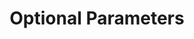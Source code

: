 ---
id: "q_ts_med_003"
questionType: "MULTIPLE_CHOICE"
title: "Optional Parameters"
description: "How do you define an optional parameter in a function?"
difficulty: "MEDIUM"
category: "Type Script"
options:
  - "function greet(name?: string)"
  - "function greet(name: string?)"
  - "function greet(optional name: string)"
  - "function greet(name: optional string)"
correctAnswer: 0
---